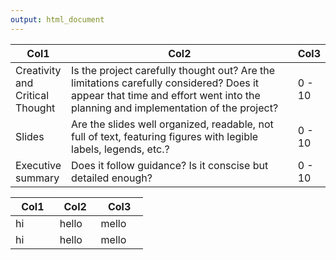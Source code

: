 ```yaml
---
output: html_document
---
```


+---------------------------------+-------------------------------------------------------------------------------------------------------------------------------------------------------------------------------+--------+
| Col1                            | Col2                                                                                                                                                                          | Col3   |
+=================================+===============================================================================================================================================================================+========+
| Creativity and Critical Thought | Is the project carefully thought out? Are the limitations carefully considered? Does it appear that time and effort went into the planning and implementation of the project? | 0 - 10 |
+---------------------------------+-------------------------------------------------------------------------------------------------------------------------------------------------------------------------------+--------+
| Slides                          | Are the slides well organized, readable, not full of text, featuring figures with legible labels, legends, etc.?                                                              | 0 - 10 |
+---------------------------------+-------------------------------------------------------------------------------------------------------------------------------------------------------------------------------+--------+
| Executive summary               | Does it follow guidance? Is it conscise but detailed enough?                                                                                                                  | 0 - 10 |
+---------------------------------+-------------------------------------------------------------------------------------------------------------------------------------------------------------------------------+--------+

+----------+-------+----------+
| Col1     | Col2  | Col3     |
+==========+=======+==========+
| hi       | hello | mello    |
+----------+-------+----------+
| hi       | hello | mello    |
+----------+-------+----------+
